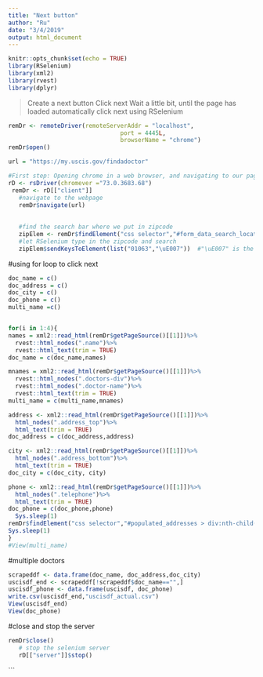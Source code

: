 ```yaml
---
title: "Next button"
author: "Ru"
date: "3/4/2019"
output: html_document
---
```


```r
knitr::opts_chunk$set(echo = TRUE)
library(RSelenium)
library(xml2)
library(rvest)
library(dplyr)
```

> Create a next button
> Click next 
> Wait a little bit, until the page has loaded 
> automatically click next using RSelenium 

```r
remDr <- remoteDriver(remoteServerAddr = "localhost",
                                port = 4445L,
                                browserName = "chrome")
remDr$open()

```




```r
url = "https://my.uscis.gov/findadoctor"

#First step: Opening chrome in a web browser, and navigating to our page
rD <- rsDriver(chromever ="73.0.3683.68")
 remDr <- rD[["client"]]
   #navigate to the webpage 
   remDr$navigate(url)
   
   
   #find the search bar where we put in zipcode
   zipElem <- remDr$findElement("css selector","#form_data_search_location")
   #let RSelenium type in the zipcode and search 
   zipElem$sendKeysToElement(list("01063","\uE007"))  #"\uE007" is the key for "ENTER"
```


#using for loop to click next 
```r
doc_name = c()
doc_address = c()
doc_city = c()
doc_phone = c()
multi_name =c()


for(i in 1:4){
names = xml2::read_html(remDr$getPageSource()[[1]])%>%
  rvest::html_nodes(".name")%>%
  rvest::html_text(trim = TRUE)
doc_name = c(doc_name,names)

mnames = xml2::read_html(remDr$getPageSource()[[1]])%>%
  rvest::html_nodes(".doctors-div")%>%
  rvest::html_nodes(".doctor-name")%>%
  rvest::html_text(trim = TRUE)
multi_name = c(multi_name,mnames)

address <- xml2::read_html(remDr$getPageSource()[[1]])%>%
  html_nodes(".address_top")%>%
  html_text(trim = TRUE)
doc_address = c(doc_address,address)

city <- xml2::read_html(remDr$getPageSource()[[1]])%>%
  html_nodes(".address_bottom")%>%
  html_text(trim = TRUE)
doc_city = c(doc_city, city)

phone <- xml2::read_html(remDr$getPageSource()[[1]])%>%
  html_nodes(".telephone")%>%
  html_text(trim = TRUE)
doc_phone = c(doc_phone,phone)
  Sys.sleep(1)
remDr$findElement("css selector","#populated_addresses > div:nth-child(11) > div > div.next > button")$clickElement()
Sys.sleep(1)
}
#View(multi_name)
```


#multiple doctors





```r
scrapeddf <- data.frame(doc_name, doc_address,doc_city)
uscisdf_end <- scrapeddf[!scrapeddf$doc_name=="",]
uscisdf_phone <- data.frame(uscisdf, doc_phone)
write.csv(uscisdf_end,"uscisdf_actual.csv")
View(uscisdf_end)
View(doc_phone)
```


#close and stop the server
```r
remDr$close()
   # stop the selenium server
   rD[["server"]]$stop()
```
```

